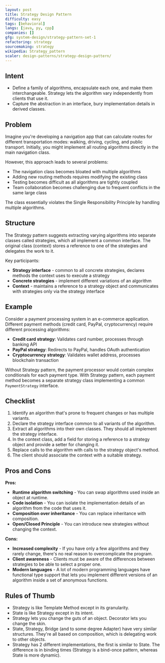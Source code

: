 ```yaml
---
layout: post
title: Strategy Design Pattern
difficulty: easy
tags: [behavioral]
langs: [java, py, cpp]
companies: []
gfg: system-design/strategy-pattern-set-1
refactoring: strategy
sourcemaking: strategy
wikipedia: Strategy_pattern
scaler: design-patterns/strategy-design-pattern/
---
```


## Intent
- Define a family of algorithms, encapsulate each one, and make them interchangeable. Strategy lets the algorithm vary independently from clients that use it.
- Capture the abstraction in an interface, bury implementation details in derived classes.

## Problem

Imagine you're developing a navigation app that can calculate routes for different transportation modes: walking, driving, cycling, and public transport. Initially, you might implement all routing algorithms directly in the main navigation class.

However, this approach leads to several problems:
- The navigation class becomes bloated with multiple algorithms
- Adding new routing methods requires modifying the existing class
- Testing becomes difficult as all algorithms are tightly coupled
- Team collaboration becomes challenging due to frequent conflicts in the same large class

The class essentially violates the Single Responsibility Principle by handling multiple algorithms.

## Structure

The Strategy pattern suggests extracting varying algorithms into separate classes called strategies, which all implement a common interface. The original class (context) stores a reference to one of the strategies and delegates the work to it.

<MdxImage src="https://refactoring.guru/images/patterns/diagrams/strategy/structure.png" />

Key participants:
- **Strategy interface** - common to all concrete strategies, declares methods the context uses to execute a strategy
- **Concrete strategies** - implement different variations of an algorithm
- **Context** - maintains a reference to a strategy object and communicates with strategies only via the strategy interface

## Example

Consider a payment processing system in an e-commerce application. Different payment methods (credit card, PayPal, cryptocurrency) require different processing algorithms:

- **Credit card strategy**: Validates card number, processes through banking API
- **PayPal strategy**: Redirects to PayPal, handles OAuth authentication
- **Cryptocurrency strategy**: Validates wallet address, processes blockchain transaction

Without Strategy pattern, the payment processor would contain complex conditionals for each payment type. With Strategy pattern, each payment method becomes a separate strategy class implementing a common `PaymentStrategy` interface.

## Checklist

1. Identify an algorithm that's prone to frequent changes or has multiple variants.
2. Declare the strategy interface common to all variants of the algorithm.
3. Extract all algorithms into their own classes. They should all implement the strategy interface.
4. In the context class, add a field for storing a reference to a strategy object and provide a setter for changing it.
5. Replace calls to the algorithm with calls to the strategy object's method.
6. The client should associate the context with a suitable strategy.

## Pros and Cons

**Pros:**
- **Runtime algorithm switching** - You can swap algorithms used inside an object at runtime.
- **Code isolation** - You can isolate the implementation details of an algorithm from the code that uses it.
- **Composition over inheritance** - You can replace inheritance with composition.
- **Open/Closed Principle** - You can introduce new strategies without changing the context.

**Cons:**
- **Increased complexity** - If you have only a few algorithms and they rarely change, there's no real reason to overcomplicate the program.
- **Client awareness** - Clients must be aware of the differences between strategies to be able to select a proper one.
- **Modern languages** - A lot of modern programming languages have functional type support that lets you implement different versions of an algorithm inside a set of anonymous functions.

## Rules of Thumb

- Strategy is like Template Method except in its granularity.
- State is like Strategy except in its intent.
- Strategy lets you change the guts of an object. Decorator lets you change the skin.
- State, Strategy, Bridge (and to some degree Adapter) have very similar structures. They're all based on composition, which is delegating work to other objects.
- Strategy has 2 different implementations, the first is similar to State. The difference is in binding times (Strategy is a bind-once pattern, whereas State is more dynamic).
